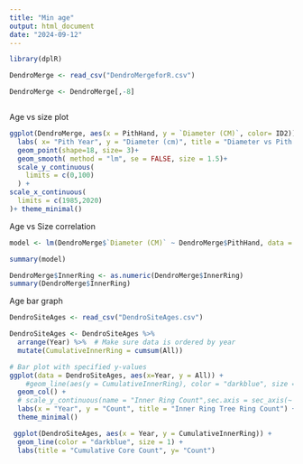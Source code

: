 ```yaml
---
title: "Min age"
output: html_document
date: "2024-09-12"
---
```

```r
library(dplR)
```


```r
DendroMerge <- read_csv("DendroMergeforR.csv")

DendroMerge <- DendroMerge[,-8]



```




Age vs size plot
```r
ggplot(DendroMerge, aes(x = PithHand, y = `Diameter (CM)`, color= ID2)) +
  labs( x= "Pith Year", y = "Diameter (cm)", title = "Diameter vs Pith Date") +
  geom_point(shape=18, size= 3)+
  geom_smooth( method = "lm", se = FALSE, size = 1.5)+
  scale_y_continuous(
    limits = c(0,100)
  ) +
scale_x_continuous(
  limits = c(1985,2020)
)+ theme_minimal()
```


Age vs Size correlation
```r
model <- lm(DendroMerge$`Diameter (CM)` ~ DendroMerge$PithHand, data = DendroMerge)

summary(model)


```


```r
DendroMerge$InnerRing <- as.numeric(DendroMerge$InnerRing)
summary(DendroMerge$InnerRing)
```

Age bar graph


```r
DendroSiteAges <- read_csv("DendroSiteAges.csv")

DendroSiteAges <- DendroSiteAges %>%
  arrange(Year) %>%  # Make sure data is ordered by year
  mutate(CumulativeInnerRing = cumsum(All))

# Bar plot with specified y-values
ggplot(data = DendroSiteAges, aes(x=Year, y = All)) +
    #geom_line(aes(y = CumulativeInnerRing), color = "darkblue", size = 1) +  # Cumulative line
  geom_col() +
  # scale_y_continuous(name = "Inner Ring Count",sec.axis = sec_axis(~ ., name = "Cumulative Inner Ring Count") ) +
  labs(x = "Year", y = "Count", title = "Inner Ring Tree Ring Count") +
  theme_minimal()


```

```r
 ggplot(DendroSiteAges, aes(x = Year, y = CumulativeInnerRing)) + 
  geom_line(color = "darkblue", size = 1) +
  labs(title = "Cumulative Core Count", y= "Count")


```






